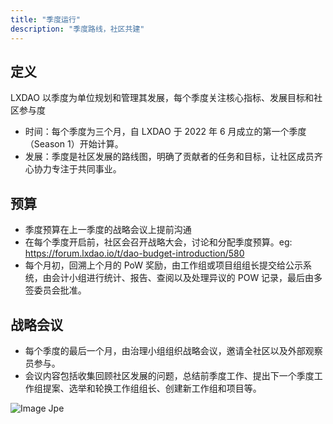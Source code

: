 ```yaml
---
title: "季度运行"
description: "季度路线，社区共建"
---
```


## **定义**

LXDAO 以季度为单位规划和管理其发展，每个季度关注核心指标、发展目标和社区参与度

- 时间：每个季度为三个月，自 LXDAO 于 2022 年 6 月成立的第一个季度（Season 1）开始计算。
- 发展：季度是社区发展的路线图，明确了贡献者的任务和目标，让社区成员齐心协力专注于共同事业。

## **预算**

- 季度预算在上一季度的战略会议上提前沟通
- 在每个季度开启前，社区会召开战略大会，讨论和分配季度预算。eg: https://forum.lxdao.io/t/dao-budget-introduction/580
- 每个月初，回溯上个月的 PoW 奖励，由工作组或项目组组长提交给公示系统，由会计小组进行统计、报告、查阅以及处理异议的 POW 记录，最后由多签委员会批准。

## **战略会议**

- 每个季度的最后一个月，由治理小组组织战略会议，邀请全社区以及外部观察员参与。
- 会议内容包括收集回顾社区发展的问题，总结前季度工作、提出下一个季度工作组提案、选举和轮换工作组组长、创建新工作组和项目等。

![Image Jpe](/images/ji-du-yun-xing.avif)
